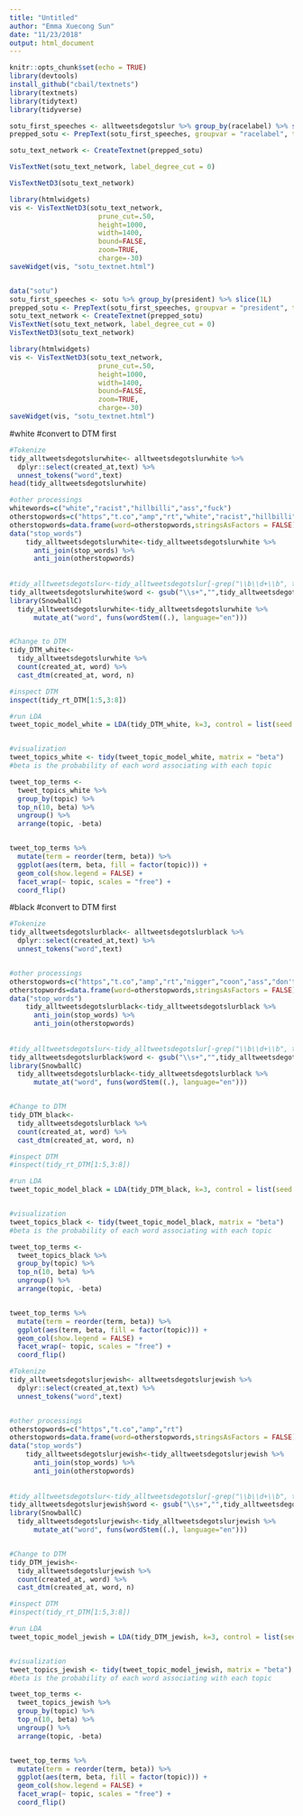 ```yaml
---
title: "Untitled"
author: "Emma Xuecong Sun"
date: "11/23/2018"
output: html_document
---
```


```r
knitr::opts_chunk$set(echo = TRUE)
library(devtools)
install_github("cbail/textnets")
library(textnets)
library(tidytext)
library(tidyverse)

```

```r
sotu_first_speeches <- alltweetsdegotslur %>% group_by(racelabel) %>% slice(1L)
prepped_sotu <- PrepText(sotu_first_speeches, groupvar = "racelabel", textvar = "cleantext", node_type = "racelabel", tokenizer = "words", pos = "nouns", remove_stop_words = TRUE, compound_nouns = TRUE)

sotu_text_network <- CreateTextnet(prepped_sotu)

VisTextNet(sotu_text_network, label_degree_cut = 0)

VisTextNetD3(sotu_text_network)

library(htmlwidgets)
vis <- VisTextNetD3(sotu_text_network, 
                      prune_cut=.50,
                      height=1000,
                      width=1400,
                      bound=FALSE,
                      zoom=TRUE,
                      charge=-30)
saveWidget(vis, "sotu_textnet.html")



```
```r
data("sotu")
sotu_first_speeches <- sotu %>% group_by(president) %>% slice(1L)
prepped_sotu <- PrepText(sotu_first_speeches, groupvar = "president", textvar = "sotu_text", node_type = "groups", tokenizer = "words", pos = "nouns", remove_stop_words = TRUE, compound_nouns = TRUE)
sotu_text_network <- CreateTextnet(prepped_sotu)
VisTextNet(sotu_text_network, label_degree_cut = 0)
VisTextNetD3(sotu_text_network)

library(htmlwidgets)
vis <- VisTextNetD3(sotu_text_network, 
                      prune_cut=.50,
                      height=1000,
                      width=1400,
                      bound=FALSE,
                      zoom=TRUE,
                      charge=-30)
saveWidget(vis, "sotu_textnet.html")

```

#white
#convert to DTM first
```r
#Tokenize
tidy_alltweetsdegotslurwhite<- alltweetsdegotslurwhite %>%
  dplyr::select(created_at,text) %>%
  unnest_tokens("word",text)
head(tidy_alltweetsdegotslurwhite)

#other processings
whitewords=c("white","racist","hillbilli","ass","fuck")
otherstopwords=c("https","t.co","amp","rt","white","racist","hillbilli","ass","fuck","redneck","i'm","don't","peopl","it'","yee")
otherstopwords=data.frame(word=otherstopwords,stringsAsFactors = FALSE)
data("stop_words")
    tidy_alltweetsdegotslurwhite<-tidy_alltweetsdegotslurwhite %>%
      anti_join(stop_words) %>%
      anti_join(otherstopwords)
     
    
#tidy_alltweetsdegotslur<-tidy_alltweetsdegotslur[-grep("\\b\\d+\\b", tidy_alltweetsdegotslur$word),]
tidy_alltweetsdegotslurwhite$word <- gsub("\\s+","",tidy_alltweetsdegotslurwhite$word)
library(SnowballC)
  tidy_alltweetsdegotslurwhite<-tidy_alltweetsdegotslurwhite %>%
      mutate_at("word", funs(wordStem((.), language="en")))


#Change to DTM
tidy_DTM_white<-
  tidy_alltweetsdegotslurwhite %>%
  count(created_at, word) %>%
  cast_dtm(created_at, word, n)

#inspect DTM
inspect(tidy_rt_DTM[1:5,3:8])

#run LDA
tweet_topic_model_white = LDA(tidy_DTM_white, k=3, control = list(seed = 321))


#visualization
tweet_topics_white <- tidy(tweet_topic_model_white, matrix = "beta")  
#beta is the probability of each word associating with each topic

tweet_top_terms <- 
  tweet_topics_white %>%
  group_by(topic) %>%
  top_n(10, beta) %>%
  ungroup() %>%
  arrange(topic, -beta)


tweet_top_terms %>%
  mutate(term = reorder(term, beta)) %>%
  ggplot(aes(term, beta, fill = factor(topic))) +
  geom_col(show.legend = FALSE) +
  facet_wrap(~ topic, scales = "free") +
  coord_flip()
```

#black
#convert to DTM first
```r
#Tokenize
tidy_alltweetsdegotslurblack<- alltweetsdegotslurblack %>%
  dplyr::select(created_at,text) %>%
  unnest_tokens("word",text)


#other processings
otherstopwords=c("https","t.co","amp","rt","nigger","coon","ass","don't","it'","call","black","nigga","1")
otherstopwords=data.frame(word=otherstopwords,stringsAsFactors = FALSE)
data("stop_words")
    tidy_alltweetsdegotslurblack<-tidy_alltweetsdegotslurblack %>%
      anti_join(stop_words) %>%
      anti_join(otherstopwords)
     
    
#tidy_alltweetsdegotslur<-tidy_alltweetsdegotslur[-grep("\\b\\d+\\b", tidy_alltweetsdegotslur$word),]
tidy_alltweetsdegotslurblack$word <- gsub("\\s+","",tidy_alltweetsdegotslurblack$word)
library(SnowballC)
  tidy_alltweetsdegotslurblack<-tidy_alltweetsdegotslurblack %>%
      mutate_at("word", funs(wordStem((.), language="en")))


#Change to DTM
tidy_DTM_black<-
  tidy_alltweetsdegotslurblack %>%
  count(created_at, word) %>%
  cast_dtm(created_at, word, n)

#inspect DTM
#inspect(tidy_rt_DTM[1:5,3:8])

#run LDA
tweet_topic_model_black = LDA(tidy_DTM_black, k=3, control = list(seed = 321))


#visualization
tweet_topics_black <- tidy(tweet_topic_model_black, matrix = "beta")  
#beta is the probability of each word associating with each topic

tweet_top_terms <- 
  tweet_topics_black %>%
  group_by(topic) %>%
  top_n(10, beta) %>%
  ungroup() %>%
  arrange(topic, -beta)


tweet_top_terms %>%
  mutate(term = reorder(term, beta)) %>%
  ggplot(aes(term, beta, fill = factor(topic))) +
  geom_col(show.legend = FALSE) +
  facet_wrap(~ topic, scales = "free") +
  coord_flip()

```

```r
#Tokenize
tidy_alltweetsdegotslurjewish<- alltweetsdegotslurjewish %>%
  dplyr::select(created_at,text) %>%
  unnest_tokens("word",text)


#other processings
otherstopwords=c("https","t.co","amp","rt")
otherstopwords=data.frame(word=otherstopwords,stringsAsFactors = FALSE)
data("stop_words")
    tidy_alltweetsdegotslurjewish<-tidy_alltweetsdegotslurjewish %>%
      anti_join(stop_words) %>%
      anti_join(otherstopwords)
     
    
#tidy_alltweetsdegotslur<-tidy_alltweetsdegotslur[-grep("\\b\\d+\\b", tidy_alltweetsdegotslur$word),]
tidy_alltweetsdegotslurjewish$word <- gsub("\\s+","",tidy_alltweetsdegotslurjewish$word)
library(SnowballC)
  tidy_alltweetsdegotslurjewish<-tidy_alltweetsdegotslurjewish %>%
      mutate_at("word", funs(wordStem((.), language="en")))


#Change to DTM
tidy_DTM_jewish<-
  tidy_alltweetsdegotslurjewish %>%
  count(created_at, word) %>%
  cast_dtm(created_at, word, n)

#inspect DTM
#inspect(tidy_rt_DTM[1:5,3:8])

#run LDA
tweet_topic_model_jewish = LDA(tidy_DTM_jewish, k=3, control = list(seed = 321))


#visualization
tweet_topics_jewish <- tidy(tweet_topic_model_jewish, matrix = "beta")  
#beta is the probability of each word associating with each topic

tweet_top_terms <- 
  tweet_topics_jewish %>%
  group_by(topic) %>%
  top_n(10, beta) %>%
  ungroup() %>%
  arrange(topic, -beta)


tweet_top_terms %>%
  mutate(term = reorder(term, beta)) %>%
  ggplot(aes(term, beta, fill = factor(topic))) +
  geom_col(show.legend = FALSE) +
  facet_wrap(~ topic, scales = "free") +
  coord_flip()
```

